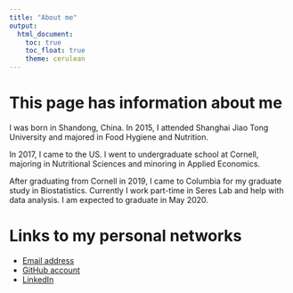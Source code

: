 ```yaml
---
title: "About me"
output: 
  html_document:
    toc: true
    toc_float: true
    theme: cerulean
---
```


# This page has information about me

I was born in Shandong, China. In 2015, I attended Shanghai Jiao Tong University and majored in Food Hygiene and Nutrition. 

In 2017, I came to the US. I went to undergraduate school at Cornell, majoring in Nutritional Sciences and minoring in Applied Economics. 

After graduating from Cornell in 2019, I came to Columbia for my graduate study in Biostatistics. Currently I work part-time in Seres Lab and help with data analysis. I am expected to graduate in May 2020.


# Links to my personal networks

* [Email address](xq2197@cumc.columbia.edu)
* [GitHub account](https://github.com/qqqqqxxxxxx)
* [LinkedIn](http://www.linkedin.com/in/clare-qian-516955149/)